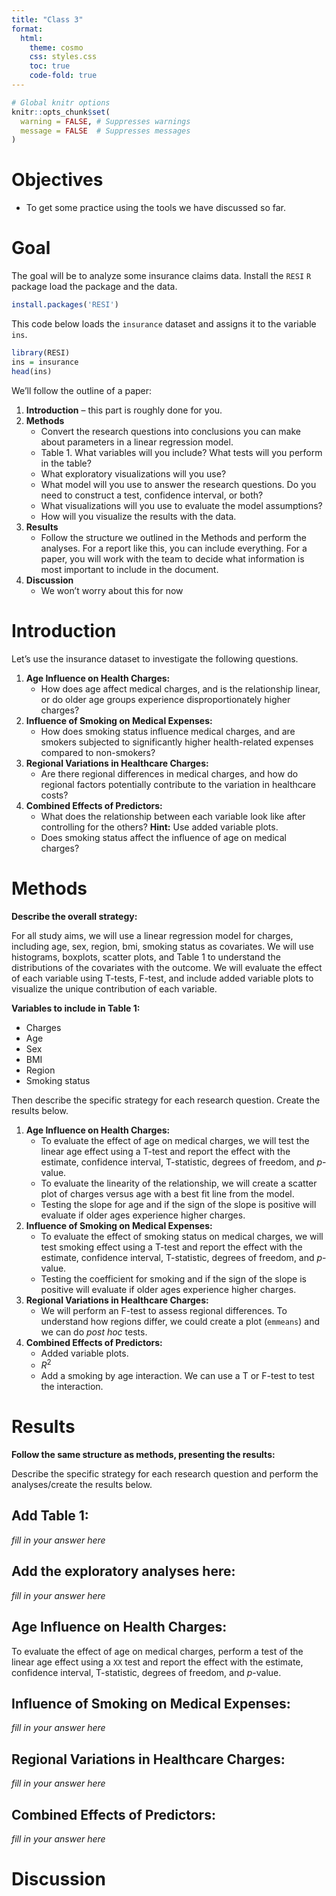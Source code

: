 ```yaml
---
title: "Class 3"
format:
  html:
    theme: cosmo
    css: styles.css
    toc: true
    code-fold: true
---
```



```r
# Global knitr options
knitr::opts_chunk$set(
  warning = FALSE, # Suppresses warnings
  message = FALSE  # Suppresses messages
)
```

# Objectives

* To get some practice using the tools we have discussed so far.

# Goal

The goal will be to analyze some insurance claims data. Install the `RESI` `R` package load the package and the data.

```r
install.packages('RESI')
```

This code below loads the `insurance` dataset and assigns it to the variable `ins`.

```r
library(RESI)
ins = insurance
head(ins)
```

We'll follow the outline of a paper:

1. **Introduction** -- this part is roughly done for you.
2. **Methods**
    - Convert the research questions into conclusions you can make about parameters in a linear regression model.
    - Table 1. What variables will you include? What tests will you perform in the table?
    - What exploratory visualizations will you use?
    - What model will you use to answer the research questions. Do you need to construct a test, confidence interval, or both?
    - What visualizations will you use to evaluate the model assumptions?
    - How will you visualize the results with the data.
3. **Results**
    - Follow the structure we outlined in the Methods and perform the analyses. For a report like this, you can include everything. For a paper, you will work with the team to decide what information is most important to include in the document.
4. **Discussion**
    - We won't worry about this for now

# Introduction

Let's use the insurance dataset to investigate the following questions.

1. **Age Influence on Health Charges:**
   - How does age affect medical charges, and is the relationship linear, or do older age groups experience disproportionately higher charges?
2. **Influence of Smoking on Medical Expenses:**
   - How does smoking status influence medical charges, and are smokers subjected to significantly higher health-related expenses compared to non-smokers?
3. **Regional Variations in Healthcare Charges:**
   - Are there regional differences in medical charges, and how do regional factors potentially contribute to the variation in healthcare costs?
4. **Combined Effects of Predictors:**
   - What does the relationship between each variable look like after controlling for the others? **Hint:** Use added variable plots.
   - Does smoking status affect the influence of age on medical charges?


# Methods

**Describe the overall strategy:**

For all study aims, we will use a linear regression model for charges, including age, sex, region, bmi, smoking status as covariates.
We will use histograms, boxplots, scatter plots, and Table 1 to understand the distributions of the covariates with the outcome.
We will evaluate the effect of each variable using T-tests, F-test, and include added variable plots to visualize the unique contribution of each variable.

**Variables to include in Table 1:**

* Charges
* Age
* Sex
* BMI
* Region
* Smoking status


Then describe the specific strategy for each research question. Create the results below.

1. **Age Influence on Health Charges:**
   - To evaluate the effect of age on medical charges, we will test the linear age effect using a T-test and report the effect with the estimate, confidence interval, T-statistic, degrees of freedom, and $p$-value.
   - To evaluate the linearity of the relationship, we will create a scatter plot of charges versus age with a best fit line from the model.
   - Testing the slope for age and if the sign of the slope is positive will evaluate if older ages experience higher charges.
2. **Influence of Smoking on Medical Expenses:**
   - To evaluate the effect of smoking status on medical charges, we will test smoking effect using a T-test and report the effect with the estimate, confidence interval, T-statistic, degrees of freedom, and $p$-value.
   - Testing the coefficient for smoking and if the sign of the slope is positive will evaluate if older ages experience higher charges.
3. **Regional Variations in Healthcare Charges:**
   - We will perform an F-test to assess regional differences. To understand how regions differ, we could create a plot (`emmeans`) and we can do *post hoc* tests.
4. **Combined Effects of Predictors:**
   - Added variable plots.
   - $R^2$
   - Add a smoking by age interaction. We can use a T or F-test to test the interaction.


# Results

**Follow the same structure as methods, presenting the results:**

Describe the specific strategy for each research question and perform the analyses/create the results below.


## Add Table 1:

*fill in your answer here*

## Add the exploratory analyses here:

*fill in your answer here*

## Age Influence on Health Charges:

To evaluate the effect of age on medical charges, perform a test of the linear age effect using a `XX` test and report the effect with the estimate, confidence interval, T-statistic, degrees of freedom, and $p$-value.

## Influence of Smoking on Medical Expenses:

*fill in your answer here*


## Regional Variations in Healthcare Charges:

*fill in your answer here*

## **Combined Effects of Predictors:**
   
*fill in your answer here*



# Discussion


